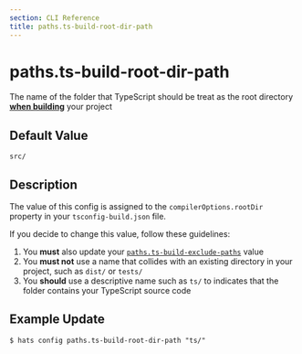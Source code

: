 ```yaml
---
section: CLI Reference
title: paths.ts-build-root-dir-path
---
```


# paths.ts-build-root-dir-path

The name of the folder that TypeScript should be treat as the root directory <u>**when building**</u> your project

## Default Value

`src/`

## Description

The value of this config is assigned to the `compilerOptions.rootDir` property in your `tsconfig-build.json` file.

If you decide to change this value, follow these guidelines:

1. You **must** also update your [`paths.ts-build-exclude-paths`](/docs/cli-reference/paths-ts-build-exclude-paths) value
1. You **must not** use a name that collides with an existing directory in your project, such as `dist/` or `tests/`
1. You **should** use a descriptive name such as `ts/` to indicates that the folder contains your TypeScript source code

## Example Update

```
$ hats config paths.ts-build-root-dir-path "ts/"
```
